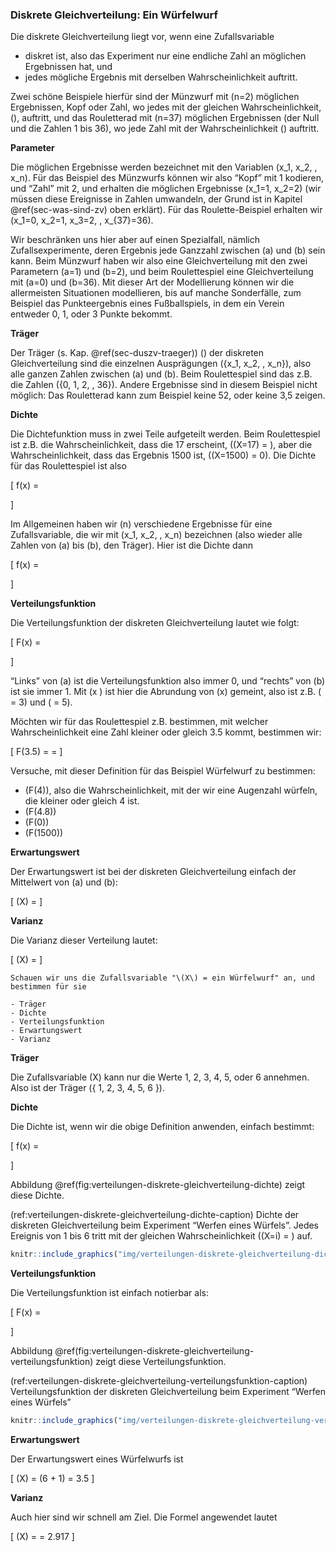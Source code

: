 ### Diskrete Gleichverteilung: Ein Würfelwurf {#sec-diskrete-gleichverteilung}

Die diskrete Gleichverteilung liegt vor, wenn eine Zufallsvariable

- diskret ist, also das Experiment nur eine endliche Zahl an möglichen Ergebnissen hat, und
- jedes mögliche Ergebnis mit derselben Wahrscheinlichkeit auftritt.

Zwei schöne Beispiele hierfür sind der Münzwurf mit \(n=2\) möglichen Ergebnissen, Kopf oder Zahl, wo jedes mit der gleichen Wahrscheinlichkeit, \(\frac{1}{2}\), auftritt, und das Rouletterad mit \(n=37\) möglichen Ergebnissen (der Null und die Zahlen 1 bis 36), wo jede Zahl mit der Wahrscheinlichkeit \(\frac{1}{37}\) auftritt.

**Parameter**

Die möglichen Ergebnisse werden bezeichnet mit den Variablen \(x_1, x_2, \ldots, x_n\). Für das Beispiel des Münzwurfs können wir also "Kopf" mit 1 kodieren, und "Zahl" mit 2, und erhalten die möglichen Ergebnisse \(x_1=1, x_2=2\) (wir müssen diese Ereignisse in Zahlen umwandeln, der Grund ist in Kapitel \@ref(sec-was-sind-zv) oben erklärt). Für das Roulette-Beispiel erhalten wir \(x_1=0, x_2=1, x_3=2, \ldots, x_{37}=36\).

Wir beschränken uns hier aber auf einen Spezialfall, nämlich Zufallsexperimente, deren Ergebnis jede Ganzzahl zwischen \(a\) und \(b\) sein kann. Beim Münzwurf haben wir also eine Gleichverteilung mit den zwei Parametern \(a=1\) und \(b=2\), und beim Roulettespiel eine Gleichverteilung mit \(a=0\) und \(b=36\). Mit dieser Art der Modellierung können wir die allermeisten Situationen modellieren, bis auf manche Sonderfälle, zum Beispiel das Punkteergebnis eines Fußballspiels, in dem ein Verein entweder 0, 1, oder 3 Punkte bekommt.

**Träger**

Der Träger (s. Kap. \@ref(sec-duszv-traeger)) \(\mathcal{T}\) der diskreten Gleichverteilung sind die einzelnen Ausprägungen \({x_1, x_2, \ldots, x_n}\), also alle ganzen Zahlen zwischen \(a\) und \(b\). Beim Roulettespiel sind das z.B. die Zahlen \({0, 1, 2, \ldots, 36}\). Andere Ergebnisse sind in diesem Beispiel nicht möglich: Das Rouletterad kann zum Beispiel keine 52, oder keine 3,5 zeigen.

**Dichte**

Die Dichtefunktion muss in zwei Teile aufgeteilt werden. Beim Roulettespiel ist z.B. die Wahrscheinlichkeit, dass die 17 erscheint, \(\mathbb{P}(X=17) = \frac{1}{37}\), aber die Wahrscheinlichkeit, dass das Ergebnis 1500 ist, \(\mathbb{P}(X=1500) = 0\). Die Dichte für das Roulettespiel ist also

\[ f(x) = \begin{cases} \frac{1}{37}, &amp; x \in \{0, 1, \ldots , 36\} \\ 0, &amp; \text{sonst} \end{cases} \]

Im Allgemeinen haben wir \(n\) verschiedene Ergebnisse für eine Zufallsvariable, die wir mit \(x_1, x_2, \ldots, x_n\) bezeichnen (also wieder alle Zahlen von \(a\) bis \(b\), den Träger). Hier ist die Dichte dann

\[ f(x) = \begin{cases} \frac{1}{n}, &amp; x \in \{ a, a+1, \ldots , b \} \\ 0, &amp; \text{sonst} \end{cases} \]

**Verteilungsfunktion**

Die Verteilungsfunktion der diskreten Gleichverteilung lautet wie folgt:

\[ F(x) = \begin{cases} 0, &amp; x < a \\ \frac{\lfloor x \rfloor - a + 1}{b-a+1}, &amp; x \in [a,b]\\ 1, &amp; x > b \end{cases}\]

"Links" von \(a\) ist die Verteilungsfunktion also immer 0, und "rechts" von \(b\) ist sie immer 1. Mit \(\lfloor x \rfloor\) ist hier die Abrundung von \(x\) gemeint, also ist z.B. \(\lfloor 3.4 \rfloor = 3\) und \(\lfloor 5 \rfloor = 5\).

Möchten wir für das Roulettespiel z.B. bestimmen, mit welcher Wahrscheinlichkeit eine Zahl kleiner oder gleich 3.5 kommt, bestimmen wir:

\[ F(3.5) = \frac{\lfloor 3.5 \rfloor - 0 + 1}{36 - 0 + 1} = \frac{4}{37} \]

Versuche, mit dieser Definition für das Beispiel Würfelwurf zu bestimmen:

- \(F(4)\), also die Wahrscheinlichkeit, mit der wir eine Augenzahl würfeln, die kleiner oder gleich 4 ist.
- \(F(4.8)\)
- \(F(0)\)
- \(F(1500)\)

**Erwartungswert**

Der Erwartungswert ist bei der diskreten Gleichverteilung einfach der Mittelwert von \(a\) und \(b\):

\[ \mathbb{E}(X) = \frac{a+b}{2} \]

**Varianz**

Die Varianz dieser Verteilung lautet:

\[ \mathbb{V}(X) = \frac{(b-a+1)^2 - 1}{12} \]

```exercise

Schauen wir uns die Zufallsvariable "\(X\) = ein Würfelwurf" an, und bestimmen für sie

- Träger
- Dichte
- Verteilungsfunktion
- Erwartungswert
- Varianz

```

**Träger**

Die Zufallsvariable \(X\) kann nur die Werte 1, 2, 3, 4, 5, oder 6 annehmen. Also ist der Träger \(\{ 1, 2, 3, 4, 5, 6 \}\).

**Dichte**

Die Dichte ist, wenn wir die obige Definition anwenden, einfach bestimmt:

\[ f(x) = \begin{cases} \frac{1}{6}, &amp; x \in \{ 1, 2, 3, 4, 5, 6 \} \\ 0, &amp; \text{sonst} \end{cases} \]

Abbildung \@ref(fig:verteilungen-diskrete-gleichverteilung-dichte) zeigt diese Dichte.

(ref:verteilungen-diskrete-gleichverteilung-dichte-caption) Dichte der diskreten Gleichverteilung beim Experiment "Werfen eines Würfels". Jedes Ereignis von 1 bis 6 tritt mit der gleichen Wahrscheinlichkeit \(\mathbb{P}(X=i) = \frac{1}{6}\) auf.

```r
knitr::include_graphics("img/verteilungen-diskrete-gleichverteilung-dichte.png")
```

**Verteilungsfunktion**

Die Verteilungsfunktion ist einfach notierbar als:

\[ F(x) =\begin{cases}0, & x < 1\\ \frac{\lfloor x \rfloor}{6},& 1 \leq x <6\\ 1, & x \geq 6 \end{cases}\]

Abbildung \@ref(fig:verteilungen-diskrete-gleichverteilung-verteilungsfunktion) zeigt diese Verteilungsfunktion.

(ref:verteilungen-diskrete-gleichverteilung-verteilungsfunktion-caption) Verteilungsfunktion der diskreten Gleichverteilung beim Experiment "Werfen eines Würfels"

```r
knitr::include_graphics("img/verteilungen-diskrete-gleichverteilung-verteilungsfunktion.png")
```

**Erwartungswert**

Der Erwartungswert eines Würfelwurfs ist

\[ \mathbb{E}(X) = \frac{1}{2} (6 + 1) = 3.5 \]

**Varianz**

Auch hier sind wir schnell am Ziel. Die Formel angewendet lautet

\[ \mathbb{V}(X) = \frac{(6-1+1)^2 - 1}{12} = 2.917 \]